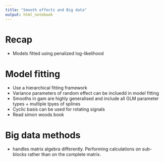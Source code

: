 ```yaml
---
title: "Smooth effects and Big data"
output: html_notebook
---
```


# Recap

- Models fitted using penalized log-likelihood

# Model fitting

- Use a hierarchical fitting framework
- Variance parameters of random effect can be incluedd in model fitting
- Smooths in gam are highly generalised and include all GLM parameter types + multiple tpyes of splines
- Cyclic basis can be used for rotating signals
- Read simon woods book

# Big data methods

- handles matrix algebra differently. Performing calculations on sub-blocks rather than on the complete matrix.